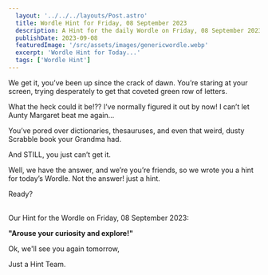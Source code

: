 ```yaml
---
  layout: '../../../layouts/Post.astro'
  title: Wordle Hint for Friday, 08 September 2023
  description: A Hint for the daily Wordle on Friday, 08 September 2023
  publishDate: 2023-09-08
  featuredImage: '/src/assets/images/genericwordle.webp'
  excerpt: 'Wordle Hint for Today...'
  tags: ['Wordle Hint']
---
```


  We get it, you’ve been up since the crack of dawn. You’re staring at your screen, trying desperately to get that coveted green row of letters. 

  What the heck could it be!??
  I’ve normally figured it out by now!
  I can’t let Aunty Margaret beat me again… 

  You’ve pored over dictionaries, thesauruses, and even that weird, dusty Scrabble book your Grandma had.

  And STILL, you just can’t get it. 

  Well, we have the answer, and we’re you’re friends, so we wrote you a hint for today’s Wordle.
  Not the answer! just a hint. 

  Ready?<br /><br />

  Our Hint for the Wordle on Friday, 08 September 2023:

  **"Arouse your curiosity and explore!"**

  Ok, we'll see you again tomorrow, 

  Just a Hint Team.
  